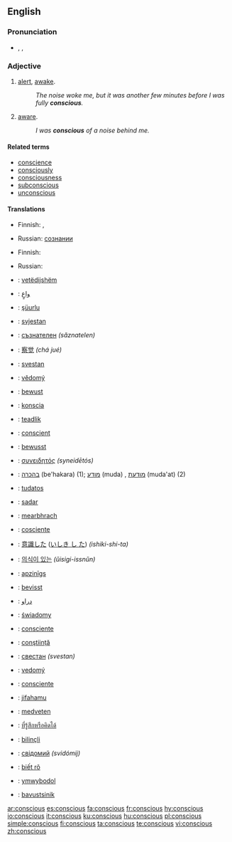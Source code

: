 ==English==

===Pronunciation===
* {{enPR|kŏn'shəs}}, {{IPA|/ˈkɒnʃəs/}}, {{SAMPA|/"kQnS@s/}}
*: {{audio|en-us-conscious.ogg|Audio (US)}}

===Adjective===
{{en-adj}}

# [[alert]], [[awake]].
#: ''The noise woke me, but it was another few minutes before I was fully '''conscious'''.''
# [[aware]].
#: ''I was '''conscious''' of a noise behind me.''

====Related terms====
* [[conscience]]
* [[consciously]]
* [[consciousness]]
* [[subconscious]]
* [[unconscious]]

====Translations====
{{trans-top|altert, awake}}
* Finnish: {{t|fi|hereillä}}, {{t|fi|taju|alt=tajuissaan}}
{{trans-mid}}
* Russian: {{t|ru|находяшийся|sc=Cyrl|tr=naxod'áš'ijs'a}} {{t|ru|в|sc=Cyrl|tr=v|}} [[сознание|сознании]]
{{trans-bottom}}

{{trans-top|aware}}
* Finnish: {{t|fi|tietoinen}}
{{trans-mid}}
* Russian: {{t|ru|сознающий|sc=Cyrl|tr=soznajúš'ij}}
{{trans-bottom}}

{{checktrans-top}}
* {{ttbc|Albanian}}: [[vetëdijshëm]]
* {{ttbc|Arabic}}: [[واعٍ]]
* {{ttbc|Azerbaijani}}: [[şüurlu]]
* {{ttbc|Bosnian}}: [[svjestan]]
* {{ttbc|Bulgarian}}: [[съзнателен]] ''(săznatelen)''
* {{ttbc|Chinese}}: [[察觉]] ''(chá jué)''
* {{ttbc|Croatian}}: [[svestan]]
* {{ttbc|Czech}}: [[vědomý]]
* {{ttbc|Dutch}}: [[bewust]]
* {{ttbc|Esperanto}}: [[konscia]]
* {{ttbc|Estonian}}: [[teadlik]]
* {{ttbc|French}}: [[conscient]]
* {{ttbc|German}}: [[bewusst]]
* {{ttbc|Greek}}: [[συνειδητός]] ''(syneidētós)''
* {{ttbc|Hebrew}}: [[בהכרה]] (be'hakara) (1); [[מודע]] (muda) {{m}}, [[מודעת]] (muda'at) {{f}} (2)
* {{ttbc|Hungarian}}: [[tudatos]]
* {{ttbc|Indonesian}}: [[sadar]]
* {{ttbc|Irish}}: [[mearbhrach]]
* {{ttbc|Italian}}: [[cosciente]]
{{trans-mid}}
* {{ttbc|Japanese}}: [[意識した]] ([[いしき し た]]) ''(ishiki-shi-ta)''
* {{ttbc|Korean}}: [[의식이 있는]] ''(ŭisigi-issnŭn)''
* {{ttbc|Latvian}}: [[apzinīgs]]
* {{ttbc|Norwegian}}: [[bevisst]]
* {{ttbc|Persian}}: [[ﺩﺭﺍﻭ]]
* {{ttbc|Polish}}: [[świadomy]]
* {{ttbc|Portuguese}}: [[consciente]]
* {{ttbc|Romanian}}: [[conştiinţă]]
* {{ttbc|Serbian}}: [[свестан]] ''(svestan)''
* {{ttbc|Slovak}}: [[vedomý]]
* {{ttbc|Spanish}}: [[consciente]]
* {{ttbc|Swahili}}: [[jifahamu]]
* {{ttbc|Swedish}}: [[medveten]]
* {{ttbc|Thai}}: [[ที่รู้สึกหรือคิดได้]]
* {{ttbc|Turkish}}: [[bilinçli]]
* {{ttbc|Ukrainian}}: [[свідомий]] ''(svidómij)''
* {{ttbc|Vietnamese}}: [[biết rõ]]
* {{ttbc|Welsh}}: [[ymwybodol]]
* {{ttbc|Yiddish}}: [[bavustsinik]]
{{trans-bottom}}

[[ar:conscious]]
[[es:conscious]]
[[fa:conscious]]
[[fr:conscious]]
[[hy:conscious]]
[[io:conscious]]
[[it:conscious]]
[[ku:conscious]]
[[hu:conscious]]
[[pl:conscious]]
[[simple:conscious]]
[[fi:conscious]]
[[ta:conscious]]
[[te:conscious]]
[[vi:conscious]]
[[zh:conscious]]